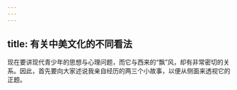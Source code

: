 ```yaml
---
---
---
```

title: 有关中美文化的不同看法
---




现在要讲现代青少年的思想与心理问题，而它与西来的“飘”风，却有非常密切的关系。因此，首先要向大家述说我亲自经历的两三个小故事，以便从侧面来透视它的正题。